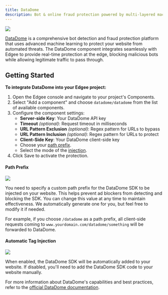 ```yaml
---
title: DataDome
description: Bot & online fraud protection powered by multi-layered machine learning - now at the edge.
---
```


<img src="/images/banners/datadome.png" className="rounded-lg" noZoom />


<EdgeeSdk />

[DataDome](https://www.datadome.co/) is a comprehensive bot detection and fraud protection platform that uses advanced machine learning to protect your website from automated threats. 
The DataDome component integrates seamlessly with Edgee to provide real-time protection at the edge, blocking malicious bots while allowing legitimate traffic to pass through.


## Getting Started

**To integrate DataDome into your Edgee project:**

1. Open the Edgee console and navigate to your project's Components.
2. Select "Add a component" and choose `datadome/datadome` from the list of available components.
3. Configure the component settings:
   - **Server-side Key**: Your DataDome API key
   - **Timeout** _(optional)_: Request timeout in milliseconds
   - **URL Pattern Exclusion** _(optional)_: Regex pattern for URLs to bypass
   - **URL Pattern Inclusion** _(optional)_: Regex pattern for URLs to protect
   - **Client-Side Key**: Your DataDome client-side key
   - Choose your [path prefix](#path-prefix).
   - Select the mode of the [injection](#automatic-tag-injection).
4. Click Save to activate the protection.

#### Path Prefix

<Frame>
  <img src="/images/path-prefix.png"/>
</Frame>

You need to specify a custom path prefix for the DataDome SDK to be injected on your website.
This helps prevent ad blockers from detecting and blocking the SDK. You can change this value at any time to maintain effectiveness.
We automatically generate one for you, but feel free to modify it if needed.

For example, if you choose `/datadome` as a path prefix, all client-side requests coming to `www.yourdomain.com/datadome/something` will be forwarded 
to DataDome.

#### Automatic Tag Injection

<Frame>
  <img src="/images/tag-injection.png"/>
</Frame>

When enabled, the DataDome SDK will be automatically added to your website. If disabled, you'll need to add the DataDome SDK code to your website manually.

For more information about DataDome's capabilities and best practices, refer to the [official DataDome documentation](https://docs.datadome.co/).
